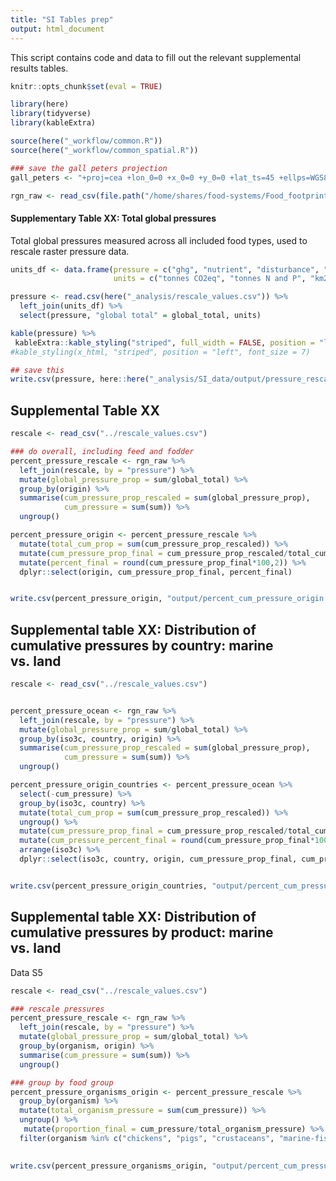 ```yaml
---
title: "SI Tables prep"
output: html_document
---
```


This script contains code and data to fill out the relevant supplemental results tables. 

```r
knitr::opts_chunk$set(eval = TRUE)

library(here)
library(tidyverse)
library(kableExtra)

source(here("_workflow/common.R"))
source(here("_workflow/common_spatial.R"))

### save the gall peters projection
gall_peters <- "+proj=cea +lon_0=0 +x_0=0 +y_0=0 +lat_ts=45 +ellps=WGS84 +datum=WGS84 +units=m +no_defs"

rgn_raw <- read_csv(file.path("/home/shares/food-systems/Food_footprint/all_food_systems/analysis/raw_df_summary/rgn_raw_summary.csv"))

```

#### Supplementary Table XX: Total global pressures
Total global pressures measured across all included food types, used to rescale raster pressure data.

```r

units_df <- data.frame(pressure = c("ghg", "nutrient", "disturbance", "water"),
                       units = c("tonnes CO2eq", "tonnes N and P", "km2eq", "m3"))

pressure <- read.csv(here("_analysis/rescale_values.csv")) %>%
  left_join(units_df) %>%
  select(pressure, "global total" = global_total, units)

kable(pressure) %>%
 kableExtra::kable_styling("striped", full_width = FALSE, position = "left")
#kable_styling(x_html, "striped", position = "left", font_size = 7)

## save this 
write.csv(pressure, here::here("_analysis/SI_data/output/pressure_rescale_values.csv"), row.names = FALSE)
```
 
 
## Supplemental Table XX





```r
rescale <- read_csv("../rescale_values.csv")

### do overall, including feed and fodder
percent_pressure_rescale <- rgn_raw %>%
  left_join(rescale, by = "pressure") %>%
  mutate(global_pressure_prop = sum/global_total) %>%
  group_by(origin) %>%
  summarise(cum_pressure_prop_rescaled = sum(global_pressure_prop),
            cum_pressure = sum(sum)) %>%
  ungroup()

percent_pressure_origin <- percent_pressure_rescale %>%
  mutate(total_cum_prop = sum(cum_pressure_prop_rescaled)) %>%
  mutate(cum_pressure_prop_final = cum_pressure_prop_rescaled/total_cum_prop) %>%
  mutate(percent_final = round(cum_pressure_prop_final*100,2)) %>%
  dplyr::select(origin, cum_pressure_prop_final, percent_final)


write.csv(percent_pressure_origin, "output/percent_cum_pressure_origin.csv", row.names = FALSE)


```
 
 
## Supplemental table XX: Distribution of cumulative pressures by country: marine vs. land 


  
```r

rescale <- read_csv("../rescale_values.csv")


percent_pressure_ocean <- rgn_raw %>%
  left_join(rescale, by = "pressure") %>%
  mutate(global_pressure_prop = sum/global_total) %>%
  group_by(iso3c, country, origin) %>%
  summarise(cum_pressure_prop_rescaled = sum(global_pressure_prop),
            cum_pressure = sum(sum)) %>%
  ungroup()

percent_pressure_origin_countries <- percent_pressure_ocean %>%
  select(-cum_pressure) %>%
  group_by(iso3c, country) %>%
  mutate(total_cum_prop = sum(cum_pressure_prop_rescaled)) %>%
  ungroup() %>%
  mutate(cum_pressure_prop_final = cum_pressure_prop_rescaled/total_cum_prop) %>%
  mutate(cum_pressure_percent_final = round(cum_pressure_prop_final*100,2)) %>%
  arrange(iso3c) %>%
  dplyr::select(iso3c, country, origin, cum_pressure_prop_final, cum_pressure_percent_final)


write.csv(percent_pressure_origin_countries, "output/percent_cum_pressure_country_origin_fw.csv", row.names = FALSE)


``` 

## Supplemental table XX: Distribution of cumulative pressures by product: marine vs. land 

Data S5


```r
rescale <- read_csv("../rescale_values.csv")

### rescale pressures 
percent_pressure_rescale <- rgn_raw %>%
  left_join(rescale, by = "pressure") %>%
  mutate(global_pressure_prop = sum/global_total) %>%
  group_by(organism, origin) %>%
  summarise(cum_pressure = sum(sum)) %>%
  ungroup()

### group by food group
percent_pressure_organisms_origin <- percent_pressure_rescale %>%
  group_by(organism) %>%
  mutate(total_organism_pressure = sum(cum_pressure)) %>%
  ungroup() %>%
   mutate(proportion_final = cum_pressure/total_organism_pressure) %>%
  filter(organism %in% c("chickens", "pigs", "crustaceans", "marine-fish-general", "bivalve", "salmon", "shrimp", "tuna"))
  

write.csv(percent_pressure_organisms_origin, "output/percent_cum_pressure_product_origin.csv")
```
